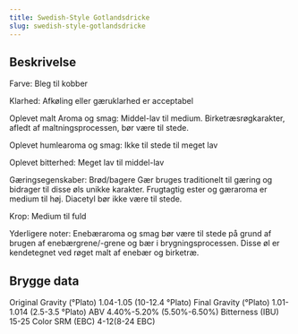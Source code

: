 ```yaml
---
title: Swedish-Style Gotlandsdricke
slug: swedish-style-gotlandsdricke
---
```


## Beskrivelse
Farve: Bleg til kobber

Klarhed: Afkøling eller gæruklarhed er acceptabel

Oplevet malt Aroma og smag: Middel-lav til medium. Birketræsrøgkarakter, afledt af maltningsprocessen, bør være til stede.

Oplevet humlearoma og smag: Ikke til stede til meget lav

Oplevet bitterhed: Meget lav til middel-lav

Gæringsegenskaber: Brød/bagere Gær bruges traditionelt til gæring og bidrager til disse øls unikke karakter. Frugtagtig ester og gæraroma er medium til høj. Diacetyl bør ikke være til stede.

Krop: Medium til fuld

Yderligere noter: Enebæraroma og smag bør være til stede på grund af brugen af ​​enebærgrene/-grene og bær i brygningsprocessen. Disse øl er kendetegnet ved røget malt af enebær og birketræ.



## Brygge data
Original Gravity (°Plato) 1.04-1.05 (10-12.4 °Plato)
Final Gravity  (°Plato) 1.01-1.014 (2.5-3.5 °Plato)
ABV 4.40%-5.20% (5.50%-6.50%)
Bitterness (IBU) 15-25
Color SRM (EBC) 4-12(8-24 EBC)					

